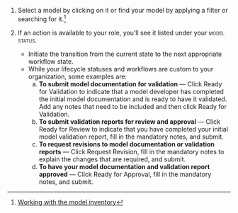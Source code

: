 1. Select a model by clicking on it or find your model by applying a filter or searching for it.^[[Working with the model inventory](/guide/model-inventory/working-with-model-inventory.qmd#search-filter-and-sort-models)]

1. If an action is available to your role, you'll see it listed under your [model status]{.smallcaps}.

   - Initiate the transition from the current state to the next appropriate workflow state. 
   - While your lifecycle statuses and workflows are custom to your organization, some examples are:
      a. **To submit model documentation for validation** — Click Ready for Validation to indicate that a model developer has completed the initial model documentation and is ready to have it validated. Add any notes that need to be included and then click Ready for Validation.
      a. **To submit validation reports for review and approval** — Click Ready for Review to indicate that you have completed your initial model validation report, fill in the mandatory notes, and submit.
      a. **To request revisions to model documentation or validation reports** — Click Request Revision, fill in the mandatory notes to explain the changes that are required, and submit.
      a. **To have your model documentation and validation report approved** — Click Ready for Approval, fill in the mandatory notes, and submit.
